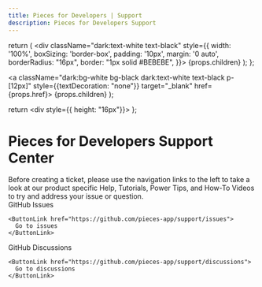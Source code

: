 ```yaml
---
title: Pieces for Developers | Support
description: Pieces for Developers Support
---
```


  return (
    <div className="dark:text-white text-black" style={{
      width: '100%',
      boxSizing: 'border-box',
      padding: '10px',
      margin: '0 auto',
      borderRadius: "16px",
      border: "1px solid #BEBEBE",
    }}>
      {props.children}
    </div>
  );
};

  <a className="dark:bg-white bg-black dark:text-white text-black p-[12px]" style={{textDecoration: "none"}} target="_blank" href={props.href}>
    {props.children}
  </a>
);

  return <div style={{ height: "16px"}}></div>
};

# Pieces for Developers Support Center

<Info>
  Before creating a ticket, please use the navigation links to the left to take a look at our product specific Help, Tutorials, Power Tips, and How-To Videos to try and address your issue or question.
</Info>

<SingleCard>
  <div className={'flex p-4'}>
    GitHub Issues

    <ButtonLink href="https://github.com/pieces-app/support/issues">
      Go to issues
    </ButtonLink>
  </div>
</SingleCard>

<MiniSpacer></MiniSpacer>

<SingleCard>
  <div className={'flex p-4'}>
    GitHub Discussions

    <ButtonLink href="https://github.com/pieces-app/support/discussions">
      Go to discussions
    </ButtonLink>
  </div>
</SingleCard>
